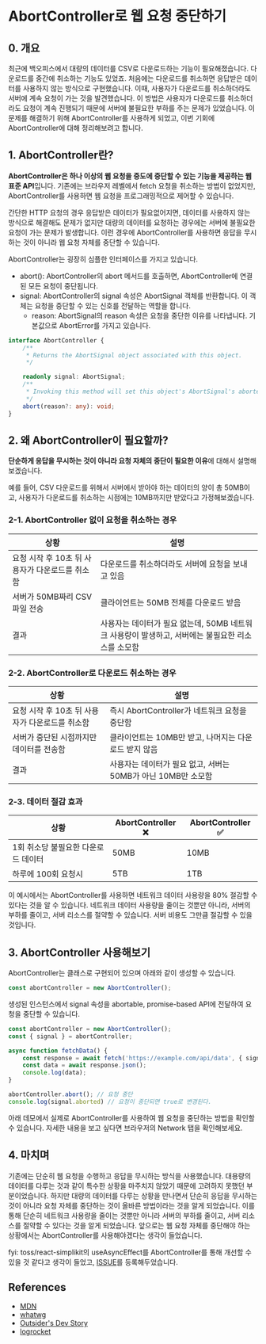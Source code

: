 
# AbortController로 웹 요청 중단하기

## 0. 개요
최근에 백오피스에서 대량의 데이터를 CSV로 다운로드하는 기능이 필요해졌습니다. 다운로드를 중간에 취소하는 기능도 있었죠.
처음에는 다운로드를 취소하면 응답받은 데이터를 사용하지 않는 방식으로 구현했습니다.
이때, 사용자가 다운로드를 취소하더라도 서버에 계속 요청이 가는 것을 발견했습니다.
이 방법은 사용자가 다운로드를 취소하더라도 요청이 계속 진행되기 때문에 서버에 불필요한 부하를 주는 문제가 있었습니다.
이 문제를 해결하기 위해 AbortController를 사용하게 되었고, 이번 기회에 AbortController에 대해 정리해보려고 합니다.

## 1. AbortController란?
**AbortController은 하나 이상의 웹 요청을 중도에 중단할 수 있는 기능을 제공하는 웹 표준 API**입니다. 
기존에는 브라우저 레벨에서 fetch 요청을 취소하는 방법이 없었지만, AbortController를 사용하면 웹 요청을 프로그래밍적으로 제어할 수 있습니다.

간단한 HTTP 요청의 경우 응답받은 데이터가 필요없어지면, 데이터를 사용하지 않는 방식으로 해결해도 문제가 없지만
대량의 데이터를 요청하는 경우에는 서버에 불필요한 요청이 가는 문제가 발생합니다.
이런 경우에 AbortController를 사용하면 응답을 무시하는 것이 아니라 웹 요청 자체를 중단할 수 있습니다.

AbortController는 굉장히 심플한 인터페이스를 가지고 있습니다.
- abort(): AbortController의 abort 메서드를 호출하면, AbortController에 연결된 모든 요청이 중단됩니다.
- signal: AbortController의 signal 속성은 AbortSignal 객체를 반환합니다. 이 객체는 요청을 중단할 수 있는 신호를 전달하는 역할을 합니다.
    - reason: AbortSignal의 reason 속성은 요청을 중단한 이유를 나타냅니다. 기본값으로 AbortError를 가지고 있습니다.

```typescript
interface AbortController {
    /**
     * Returns the AbortSignal object associated with this object.
     */

    readonly signal: AbortSignal;
    /**
     * Invoking this method will set this object's AbortSignal's aborted flag and signal to any observers that the associated activity is to be aborted.
     */
    abort(reason?: any): void;
}
```

## 2. 왜 AbortController이 필요할까?
**단순하게 응답을 무시하는 것이 아니라 요청 자체의 중단이 필요한 이유**에 대해서 설명해보겠습니다.

예를 들어, CSV 다운로드를 위해서 서버에서 받아야 하는 데이터의 양이 총 50MB이고, 
사용자가 다운로드를 취소하는 시점에는 10MB까지만 받았다고 가정해보겠습니다.

### 2-1. AbortController 없이 요청을 취소하는 경우
| 상황 | 설명 |
| --- | --- |
| 요청 시작 후 10초 뒤 사용자가 다운로드를 취소함 | 다운로드를 취소하더라도 서버에 요청을 보내고 있음 |
| 서버가 50MB짜리 CSV 파일 전송 | 클라이언트는 50MB 전체를 다운로드 받음 |
| 결과 | 사용자는 데이터가 필요 없는데, 50MB 네트워크 사용량이 발생하고, 서버에는 불필요한 리소스를 소모함 |


### 2-2. AbortController로 다운로드 취소하는 경우
| 상황 | 설명 |
| --- | --- |
| 요청 시작 후 10초 뒤 사용자가 다운로드를 취소함 | 즉시 AbortController가 네트워크 요청을 중단함 |
| 서버가 중단된 시점까지만 데이터를 전송함 | 클라이언트는 10MB만 받고, 나머지는 다운로드 받지 않음 |
| 결과 | 사용자는 데이터가 필요 없고, 서버는 50MB가 아닌 10MB만 소모함 |

### 2-3. 데이터 절감 효과
| 상황 | AbortController ❌ | AbortController ✅ |
| --- | --- | --- |
| 1회 취소당 불필요한 다운로드 데이터 | 50MB | 10MB |
| 하루에 100회 요청시 | 5TB | 1TB |

이 예시에서는 AbortController를 사용하면 네트워크 데이터 사용량을 80% 절감할 수 있다는 것을 알 수 있습니다.
네트워크 데이터 사용량을 줄이는 것뿐만 아니라, 서버의 부하를 줄이고, 서버 리소스를 절약할 수 있습니다.
서버 비용도 그만큼 절감할 수 있을 것입니다.

## 3. AbortController 사용해보기
AbortController는 클래스로 구현되어 있으며 아래와 같이 생성할 수 있습니다.

```typescript
const abortController = new AbortController();
```

생성된 인스턴스에서 signal 속성을 abortable, promise-based API에 전달하여 요청을 중단할 수 있습니다.

```typescript
const abortController = new AbortController();
const { signal } = abortController;

async function fetchData() {
    const response = await fetch('https://example.com/api/data', { signal });
    const data = await response.json();
    console.log(data);
}

abortController.abort(); // 요청 중단
console.log(signal.aborted) // 요청이 중단되면 true로 변경된다.
```

아래 데모에서 실제로 AbortController를 사용하여 웹 요청을 중단하는 방법을 확인할 수 있습니다.
자세한 내용을 보고 싶다면 브라우저의 Network 탭을 확인해보세요.
<AbortControllerDemo />

## 4. 마치며
기존에는 단순히 웹 요청을 수행하고 응답을 무시하는 방식을 사용했습니다.
대용량의 데이터를 다루는 것과 같이 특수한 상황을 마주치지 않았기 때문에 고려하지 못했던 부분이었습니다.
하지만 대량의 데이터를 다루는 상황을 만나면서 단순히 응답을 무시하는 것이 아니라 요청 자체를 중단하는 것이 올바른 방법이라는 것을 알게 되었습니다.
이를 통해 단순히 네트워크 사용량을 줄이는 것뿐만 아니라 서버의 부하를 줄이고, 서버 리소스를 절약할 수 있다는 것을 알게 되었습니다.
앞으로는 웹 요청 자체를 중단해야 하는 상황에서는 AbortController를 사용해야겠다는 생각이 들었습니다.

fyi: toss/react-simplikit의 useAsyncEffect를 AbortController를 통해 개선할 수 있을 것 같다고 생각이 들었고,
[ISSUE](https://github.com/toss/react-simplikit/issues/220)를 등록해두었습니다. 

## References

- [MDN](https://developer.mozilla.org/en-US/docs/Web/API/AbortController)
- [whatwg](https://dom.spec.whatwg.org/#interface-AbortSignal)
- [Outsider's Dev Story](https://blog.outsider.ne.kr/1602?category=20)
- [logrocket](https://blog.logrocket.com/complete-guide-abortcontroller/)